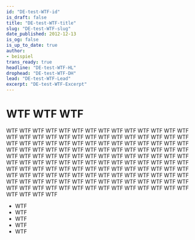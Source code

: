 ```yaml
---
id: "DE-test-WTF-id"
is_draft: false
title: "DE-test-WTF-title"
slug: "DE-test-WTF-slug"
date_published: 2012-12-13
is_og: false
is_up_to_date: true
author: 
- beispiel
trans_ready: true
headline: "DE-test-WTF-HL"
drophead: "DE-test-WTF-DH"
lead: "DE-test-WTF-Lead"
excerpt: "DE-test-WTF-Excerpt"
---
```


# WTF WTF WTF

WTF WTF WTF WTF WTF WTF WTF WTF WTF WTF WTF WTF WTF WTF WTF WTF WTF WTF 
WTF WTF WTF WTF WTF WTF WTF WTF WTF WTF WTF WTF WTF WTF WTF WTF WTF WTF 
WTF WTF WTF WTF WTF WTF WTF WTF WTF WTF WTF WTF WTF WTF WTF WTF WTF WTF 
WTF WTF WTF WTF WTF WTF WTF WTF WTF WTF WTF WTF WTF WTF WTF WTF WTF WTF 
WTF WTF WTF WTF WTF WTF WTF WTF WTF WTF WTF WTF WTF WTF WTF WTF WTF WTF 
WTF WTF WTF WTF WTF WTF WTF WTF WTF WTF WTF WTF WTF WTF WTF WTF WTF WTF 
WTF WTF WTF WTF WTF WTF WTF WTF WTF WTF WTF WTF WTF WTF WTF WTF WTF WTF 
WTF WTF WTF WTF WTF WTF WTF WTF WTF WTF WTF WTF WTF WTF WTF WTF WTF WTF 

* WTF
* WTF
* WTF
* WTF
* WTF
